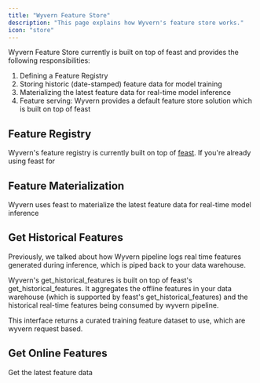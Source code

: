 ```yaml
---
title: "Wyvern Feature Store"
description: "This page explains how Wyvern's feature store works."
icon: "store"
---
```


Wyvern Feature Store currently is built on top of feast and provides the following responsibilities:

1. Defining a Feature Registry
2. Storing historic (date-stamped) feature data for model training
3. Materializing the latest feature data for real-time model inference
4. Feature serving: Wyvern provides a default feature store solution which is built on top of feast

## Feature Registry

Wyvern's feature registry is currently built on top of [feast](https://docs.feast.dev). If you're already using feast for

## Feature Materialization

Wyvern uses feast to materialize the latest feature data for real-time model inference

## Get Historical Features

Previously, we talked about how Wyvern pipeline logs real time features generated during inference, which is piped back to your data warehouse.

Wyvern's get_historical_features is built on top of feast's get_historical_features. It aggregates the offline features in your data warehouse (which is supported by feast's get_historical_features) and the historical real-time features being consumed by wyvern pipeline.

This interface returns a curated training feature dataset to use, which are wyvern request based.

## Get Online Features

Get the latest feature data
